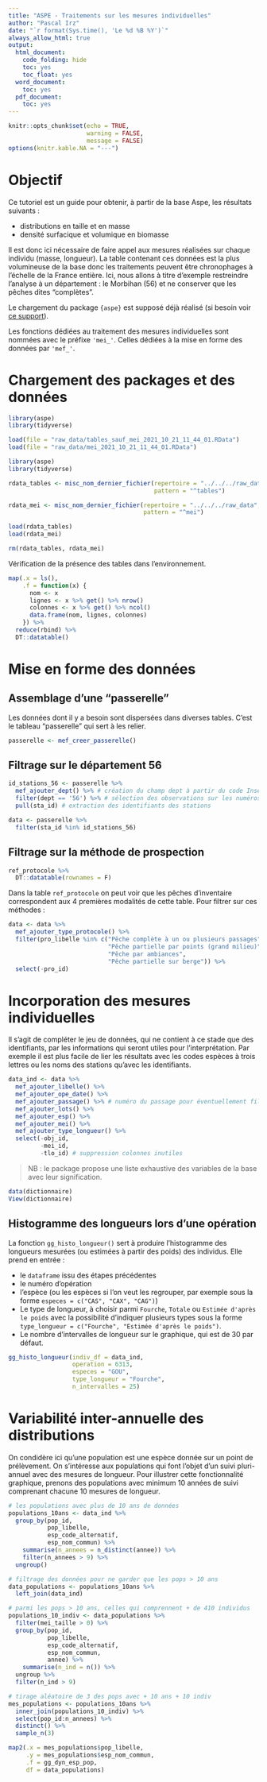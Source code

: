 ```yaml
---
title: "ASPE - Traitements sur les mesures individuelles"
author: "Pascal Irz"
date: "`r format(Sys.time(), 'Le %d %B %Y')`"
always_allow_html: true
output:
  html_document:
    code_folding: hide
    toc: yes
    toc_float: yes
  word_document:
    toc: yes
  pdf_document:
    toc: yes
---
```


```r
knitr::opts_chunk$set(echo = TRUE,
                      warning = FALSE,
                      message = FALSE)
options(knitr.kable.NA = "---")
```

# Objectif

Ce tutoriel est un guide pour obtenir, à partir de la base Aspe, les résultats suivants :

- distributions en taille et en masse
- densité surfacique et volumique en biomasse

Il est donc ici nécessaire de faire appel aux mesures réalisées sur chaque individu (masse, longueur). La table contenant ces données est la plus volumineuse de la base donc les traitements peuvent être chronophages à l'échelle de la France entière. Ici, nous allons à titre d'exemple restreindre l'analyse à un département : le Morbihan (56) et ne conserver que les pêches dites "complètes".

Le chargement du package `{aspe}` est supposé déjà réalisé (si besoin voir [ce support](https://rpubs.com/kamoke/713407)).

Les fonctions dédiées au traitement des mesures individuelles sont nommées avec le préfixe `'mei_'`. Celles dédiées à la mise en forme des données par `'mef_'`.

# Chargement des packages et des données

```r
library(aspe)
library(tidyverse)

load(file = "raw_data/tables_sauf_mei_2021_10_21_11_44_01.RData")
load(file = "raw_data/mei_2021_10_21_11_44_01.RData")
```

```r
library(aspe)
library(tidyverse)

rdata_tables <- misc_nom_dernier_fichier(repertoire = "../../../raw_data",
                                         pattern = "^tables")

rdata_mei <- misc_nom_dernier_fichier(repertoire = "../../../raw_data",
                                      pattern = "^mei")

load(rdata_tables)
load(rdata_mei)

rm(rdata_tables, rdata_mei)
```




Vérification de la présence des tables dans l'environnement.

```r
map(.x = ls(),
    .f = function(x) {
      nom <- x
      lignes <- x %>% get() %>% nrow()
      colonnes <- x %>% get() %>% ncol()
      data.frame(nom, lignes, colonnes)
    }) %>% 
  reduce(rbind) %>% 
  DT::datatable()
```

# Mise en forme des données

## Assemblage d'une "passerelle"

Les données dont il y a besoin sont dispersées dans diverses tables. C'est le tableau "passerelle" qui sert à les relier.

```r
passerelle <- mef_creer_passerelle()
```

## Filtrage sur le département 56

```r
id_stations_56 <- passerelle %>%
  mef_ajouter_dept() %>% # création du champ dept à partir du code Insee station (ou point si manquant)
  filter(dept == '56') %>% # sélection des observations sur les numéros de dept
  pull(sta_id) # extraction des identifiants des stations

data <- passerelle %>% 
  filter(sta_id %in% id_stations_56)
```

## Filtrage sur la méthode de prospection

```r
ref_protocole %>% 
  DT::datatable(rownames = F)
```


Dans la table `ref_protocole` on peut voir que les pêches d'inventaire correspondent aux 4 premières modalités de cette table. Pour filtrer sur ces méthodes :

```r
data <- data %>%
  mef_ajouter_type_protocole() %>% 
  filter(pro_libelle %in% c("Pêche complète à un ou plusieurs passages",
                            "Pêche partielle par points (grand milieu)",
                            "Pêche par ambiances",
                            "Pêche partielle sur berge")) %>% 
  select(-pro_id)
```

# Incorporation des mesures individuelles

Il s'agit de compléter le jeu de données, qui ne contient à ce stade que des identifiants, par les informations qui seront utiles pour l'interprétation. Par exemple il est plus facile de lier les résultats avec les codes espèces à trois lettres ou les noms des stations qu'avec les identifiants.

```r
data_ind <- data %>%
  mef_ajouter_libelle() %>% 
  mef_ajouter_ope_date() %>% 
  mef_ajouter_passage() %>% # numéro du passage pour éventuellement filtrer dessus
  mef_ajouter_lots() %>% 
  mef_ajouter_esp() %>% 
  mef_ajouter_mei() %>% 
  mef_ajouter_type_longueur() %>% 
  select(-obj_id,
         -mei_id,
         -tlo_id) # suppression colonnes inutiles
```

>NB : le package propose une liste exhaustive des variables de la base avec leur signification.

```r
data(dictionnaire)
View(dictionnaire)
```


## Histogramme des longueurs lors d'une opération

La fonction `gg_histo_longueur()` sert à produire l'histogramme des longueurs mesurées (ou estimées à partir des poids) des individus. Elle prend en entrée :

- le `dataframe` issu des étapes précédentes
- le numéro d'opération
- l'espèce (ou les espèces si l'on veut les regrouper, par exemple sous la forme `especes = c("CAS", "CAX", "CAG")`)
- Le type de longueur, à choisir parmi `Fourche`, `Totale` ou `Estimée d'après le poids` avec la possibilité d'indiquer plusieurs types sous la forme `type_longueur = c("Fourche", "Estimée d'après le poids")`. 
- Le nombre d'intervalles de longueur sur le graphique, qui est de 30 par défaut.

```r
gg_histo_longueur(indiv_df = data_ind,
                  operation = 6313,
                  especes = "GOU",
                  type_longueur = "Fourche",
                  n_intervalles = 25)
```

# Variabilité inter-annuelle des distributions

On condidère ici qu'une population est une espèce donnée sur un point de prélèvement. On s'intéresse aux populations qui font l'objet d'un suivi pluri-annuel avec des mesures de longueur. Pour illustrer cette fonctionnalité graphique, prenons des populations avec minimum 10 années de suivi comprenant chacune 10 mesures de longueur.

```r
# les populations avec plus de 10 ans de données
populations_10ans <- data_ind %>% 
  group_by(pop_id,
           pop_libelle,
           esp_code_alternatif,
           esp_nom_commun) %>% 
    summarise(n_annees = n_distinct(annee)) %>% 
    filter(n_annees > 9) %>% 
  ungroup()

# filtrage des données pour ne garder que les pops > 10 ans
data_populations <- populations_10ans %>% 
  left_join(data_ind)

# parmi les pops > 10 ans, celles qui comprennent + de 410 individus
populations_10_indiv <- data_populations %>% 
  filter(mei_taille > 0) %>% 
  group_by(pop_id,
           pop_libelle,
           esp_code_alternatif,
           esp_nom_commun,
           annee) %>% 
    summarise(n_ind = n()) %>% 
  ungroup %>% 
  filter(n_ind > 9)

# tirage aléatoire de 3 des pops avec + 10 ans + 10 indiv
mes_populations <- populations_10ans %>% 
  inner_join(populations_10_indiv) %>% 
  select(pop_id:n_annees) %>% 
  distinct() %>% 
  sample_n(3)
```


```r
map2(.x = mes_populations$pop_libelle,
     .y = mes_populations$esp_nom_commun,
     .f = gg_dyn_esp_pop,
     df = data_populations)
```



